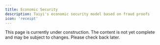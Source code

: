 ```yaml
---
title: Economic Security
description: Taiyi's economic security model based on fraud proofs
icon: 'receipt'
---
```


<Warning>
  This page is currently under construction. The content is not yet complete and may be subject to changes. Please check back later.
</Warning>